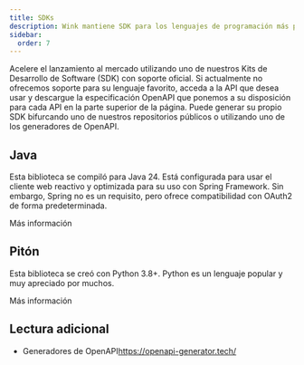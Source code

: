 ```yaml
---
title: SDKs
description: Wink mantiene SDK para los lenguajes de programación más populares.
sidebar:
  order: 7
---
```


Acelere el lanzamiento al mercado utilizando uno de nuestros Kits de Desarrollo de Software (SDK) con soporte oficial.
Si actualmente no ofrecemos soporte para su lenguaje favorito, acceda a la API que desea usar y descargue la especificación OpenAPI que ponemos a su disposición para cada API en la parte superior de la página. Puede generar su propio SDK bifurcando uno de nuestros repositorios públicos o utilizando uno de los generadores de OpenAPI.

## Java

Esta biblioteca se compiló para Java 24. Está configurada para usar el cliente web reactivo y optimizada para su uso con Spring Framework. Sin embargo, Spring no es un requisito, pero ofrece compatibilidad con OAuth2 de forma predeterminada.

<LinkButton href="https://github.com/wink-travel/wink-sdk-java" variant="secondary" icon="external">
  Más información
</LinkButton>


## Pitón

Esta biblioteca se creó con Python 3.8+. Python es un lenguaje popular y muy apreciado por muchos.

<LinkButton href="https://github.com/wink-travel/wink-sdk-python" variant="secondary" icon="external">
  Más información
</LinkButton>


## Lectura adicional

* Generadores de OpenAPI<https://openapi-generator.tech/>

